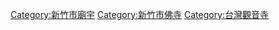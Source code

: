 {{Commons_category}}

[[Category:新竹市廟宇|Category:新竹市廟宇]]
[[Category:新竹市佛寺|Category:新竹市佛寺]]
[[Category:台灣觀音寺|Category:台灣觀音寺]]